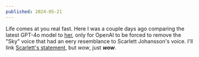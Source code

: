 ```yaml
---
published: 2024-05-21
---
```


Life comes at you real fast. Here I was a couple days ago comparing the latest GPT-4o model to [her](https://x.com/sama/status/1790075827666796666), only for OpenAI to be forced to remove the "Sky" voice that had an eery resemblance to Scarlett Johansson's voice. I'll link [Scarlett's statement](https://x.com/BobbyAllyn/status/1792679435701014908), but _wow_, just **_wow_**.
